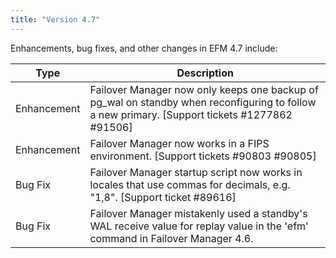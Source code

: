```yaml
---
title: "Version 4.7"
---
```


Enhancements, bug fixes, and other changes in EFM 4.7 include:

| Type | Description |
| ---- |------------ |
| Enhancement | Failover Manager now only keeps one backup of pg_wal on standby when reconfiguring to follow a new primary. [Support tickets #1277862 #91506] |
| Enhancement | Failover Manager now works in a FIPS environment. [Support tickets #90803 #90805] |
| Bug Fix | Failover Manager startup script now works in locales that use commas for decimals, e.g. "1,8". [Support ticket #89616]|
| Bug Fix | Failover Manager mistakenly used a standby's WAL receive value for replay value in the 'efm' command in Failover Manager 4.6. |
